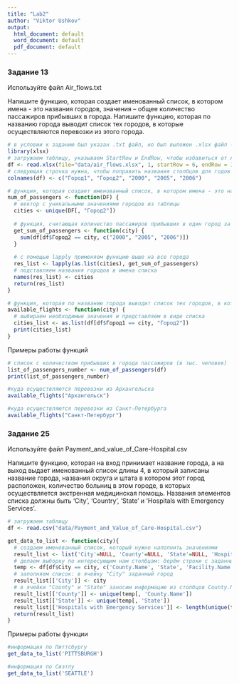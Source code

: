 ---
title: "Lab2"
author: "Viktor Ushkov"
output:
  html_document: default
  word_document: default
  pdf_document: default
---

### Задание 13

Используйте файл Air_flows.txt

Напишите функцию, которая создает именованный список, в котором имена - это названия городов, значения -- общее количество пассажиров прибывших в города. Напишите функцию, которая по названию города выводит список тех городов, в которые осуществляются перевозки из этого города.

```{r warning=FALSE}
# в условии к заданию был указан .txt файл, но был выложен .xlsx файл - подгрузим библиотеку для чтения xlsx файлов, в самих функциях будут использованы только базовые методы R
library(xlsx)
# загружаем таблицу, указываем StartRow и EndRow, чтобы избавиться от лишних заголовков в начале и источника информации в конце документа
df <- read.xlsx(file="data/air_flows.xlsx", 1, startRow = 6, endRow = 186)
# следующая строчка нужна, чтобы поправить названия столбцов для годов - при чтении таблицы они считались как "X2000", "X2005", "X2006"
colnames(df) <- c("Город1", "Город2", "2000", "2005", "2006")

# функция, которая создает именованный список, в котором имена - это названия городов, значения – общее количество пассажиров прибывших в города
num_of_passengers <- function(DF) {
  # вектор с уникальными значениями городов из таблицы
  cities <- unique(DF[, "Город2"])
  
  # функция, считающая количество пассажиров прибывших в один город за 2000, 2005 и 2006 годы
  get_sum_of_passengers <- function(city) {
    sum(df[df$Город2 == city, c("2000", "2005", "2006")])
  }
  
  # с помощью lapply применяем функцию выше на все города
  res_list <- lapply(as.list(cities), get_sum_of_passengers)
  # подставляем названия городов в имена списка
  names(res_list) <- cities
  return(res_list)
}

# функция, которая по названию города выводит список тех городов, в которые осуществляются перевозки из этого города.
available_flights <- function(city) {
  # выбираем необходимые значения и представляем в виде списка
  cities_list <- as.list(df[df$Город1 == city, "Город2"])
  print(cities_list)
}
```

Примеры работы функций

```{r warning=FALSE}
# список с количеством прибывших в города пассажиров (в тыс. человек)
list_of_passengers_number <- num_of_passengers(df)
print(list_of_passengers_number)
```

```{r warning=FALSE}
#куда осуществляются перевозки из Архангельска
available_flights("Архангельск")
```

```{r warning=FALSE}
#куда осуществляются перевозки из Санкт-Петербурга
available_flights("Санкт-Петербург")
```

### Задание 25

Используйте файл Payment_and_value_of_Care-Hospital.csv

Напишите функцию, которая на вход принимает название города, а на выход выдает именованный список длины 4, в который записаны название города, названия округа и штата в котором этот город расположен, количество больниц в этом городе, в которых осуществляется экстренная медицинская помощь. Названия элементов списка должны быть 'City', 'Country', 'State' и 'Hospitals with Emergency Services'.

```{r warning=FALSE}
# загружаем таблицу
df <- read.csv("data/Payment_and_Value_of_Care-Hospital.csv")

get_data_to_list <- function(city){
  # создаем именованный список, который нужно наполнить значениями
  result_list <- list('City'=NULL, 'County'=NULL, 'State'=NULL, 'Hospitals with Emergency Services'=NULL)
  # делаем выборку по интересующим нам столбцам: берём строки с заданным городом и столбцы 'Округ', 'Штат', 'Название учреждения'
  temp <- df[df$City == city, c('County.Name', 'State', 'Facility.Name')]
  # заполняем список: в ячейку "City" заданный город
  result_list[['City']] <- city
  # в ячейки "County" и "State" заносим информацию из столбцов County.Name и State для сделанной выборки - используем unique, чтобы получить единственное значение вместо списка одинаковых
  result_list[['County']] <- unique(temp[, 'County.Name'])
  result_list[['State']] <- unique(temp[, 'State'])
  result_list[['Hospitals with Emergency Services']] <- length(unique(temp[, 'Facility.Name']))
  return(result_list)
}
```

Примеры работы функции

```{r warning=FALSE}
#информация по Питтсбургу
get_data_to_list('PITTSBURGH')
```

```{r warning=FALSE}
#информация по Сиэтлу
get_data_to_list('SEATTLE')
```
